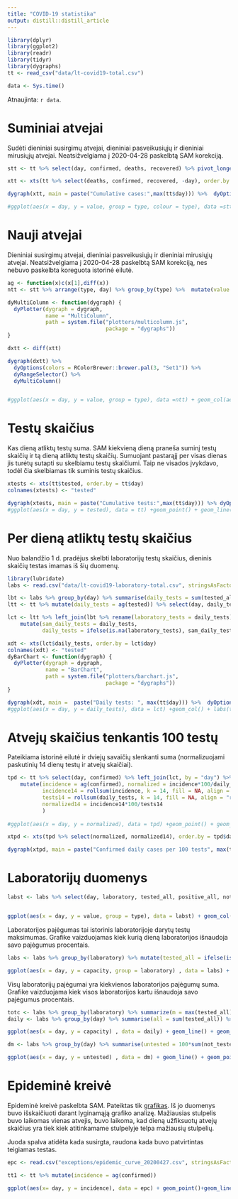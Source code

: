 ```yaml
---
title: "COVID-19 statistika"
output: distill::distill_article
---
```


```r
library(dplyr)
library(ggplot2)
library(readr)
library(tidyr)
library(dygraphs)
tt <- read_csv("data/lt-covid19-total.csv") 
```

```r
data <- Sys.time()
```

Atnaujinta: `r data`. 

# Suminiai atvejai

Sudėti dieniniai susirgimų atvejai, dieniniai pasveikusiųjų ir dieniniai mirusiųjų atvejai. Neatsižvelgiama į 2020-04-28 paskelbtą SAM korekciją.

```r
stt <- tt %>% select(day, confirmed, deaths, recovered) %>% pivot_longer(confirmed:recovered, "type")

xtt <- xts(tt %>% select(deaths, confirmed, recovered, -day), order.by =tt$day)

dygraph(xtt, main = paste("Cumulative cases:",max(tt$day))) %>%  dyOptions(colors = RColorBrewer::brewer.pal(3, "Set1")) %>% dyRangeSelector()

#ggplot(aes(x = day, y = value, group = type, colour = type), data =stt) + geom_point()+geom_line()+labs(title = paste("Cumulative cases:",max(tt$day))) + scale_color_manual(values = c("confirmed" = "red", "recovered" = "springgreen", deaths = "black"))
```

# Nauji atvejai

Dieniniai susirgimų atvejai, dieniniai pasveikusiųjų ir dieniniai mirusiųjų atvejai. Neatsižvelgiama į 2020-04-28 paskelbtą SAM korekciją, nes nebuvo paskelbta koreguota istorinė eilutė.

```r
ag <- function(x)c(x[1],diff(x))
ntt <- stt %>% arrange(type, day) %>% group_by(type) %>%  mutate(value = ag(value)) %>% ungroup

dyMultiColumn <- function(dygraph) {
  dyPlotter(dygraph = dygraph,
            name = "MultiColumn",
            path = system.file("plotters/multicolumn.js",
                               package = "dygraphs"))
}

dxtt <- diff(xtt)

dygraph(dxtt) %>%
  dyOptions(colors = RColorBrewer::brewer.pal(3, "Set1")) %>% 
  dyRangeSelector() %>%
  dyMultiColumn()


#ggplot(aes(x = day, y = value, group = type), data =ntt) + geom_col(aes(fill=type),position = "dodge",)+labs(title = paste("New cases:",max(tt$day))) + scale_fill_manual(values = c("confirmed" = "red", "recovered" = "springgreen", deaths = "black"))
```


# Testų skaičius

Kas dieną atliktų testų suma. SAM kiekvieną dieną praneša suminį testų skaičių ir tą dieną atliktų testų skaičių. Sumuojant pastarąjį per visas dienas jis turėtų sutapti su skelbiamu testų skaičiumi. Taip ne visados įvykdavo, todėl čia skelbiamas tik suminis testų skaičius.

```r
xtests <- xts(tt$tested, order.by = tt$day)
colnames(xtests) <- "tested"

dygraph(xtests, main = paste("Cumulative tests:",max(tt$day))) %>% dyOptions(colors = RColorBrewer::brewer.pal(3, "Set1")[2]) %>% dyRangeSelector
#ggplot(aes(x = day, y = tested), data = tt) +geom_point() + geom_line() + labs(title = paste("Cumulative tests:",max(tt$day)),  x = "tested")
```


# Per dieną atliktų testų skaičius


Nuo balandžio 1 d. pradėjus skelbti laboratorijų testų skaičius, dieninis skaičių testas imamas iš šių duomenų.

```r
library(lubridate)
labs <- read.csv("data/lt-covid19-laboratory-total.csv", stringsAsFactors = FALSE) %>% mutate(day = ymd(day))

lbt <- labs %>% group_by(day) %>% summarise(daily_tests = sum(tested_all))
ltt <- tt %>% mutate(daily_tests = ag(tested)) %>% select(day, daily_tests)

lct <- ltt %>% left_join(lbt %>% rename(laboratory_tests = daily_tests), by = "day") %>% 
    mutate(sam_daily_tests = daily_tests, 
           daily_tests = ifelse(is.na(laboratory_tests), sam_daily_tests, laboratory_tests)) 

xdt <- xts(lct$daily_tests, order.by = lct$day)
colnames(xdt) <- "tested"
dyBarChart <- function(dygraph) {
  dyPlotter(dygraph = dygraph,
            name = "BarChart",
            path = system.file("plotters/barchart.js",
                               package = "dygraphs"))
}

dygraph(xdt, main =  paste("Daily tests: ", max(tt$day))) %>%  dyOptions(colors = RColorBrewer::brewer.pal(3, "Set1")[2]) %>% dyRangeSelector %>% dyBarChart
#ggplot(aes(x = day, y = daily_tests), data = lct) +geom_col() + labs(title = paste("Daily tests: ", max(tt$day)), y="tested")
```

# Atvejų skaičius tenkantis 100 testų

Pateikiama istorinė eilutė ir dviejų savaičių slenkanti suma (normalizuojami paskutinių 14 dienų testų ir atvejų skaičiai).

```r
tpd <- tt %>% select(day, confirmed) %>% left_join(lct, by = "day") %>% 
    mutate(incidence = ag(confirmed), normalized = incidence*100/daily_tests, 
           incidence14 = rollsum(incidence, k = 14, fill = NA, align = "right"),
           tests14 = rollsum(daily_tests, k = 14, fill = NA, align = "right"),
           normalized14 = incidence14*100/tests14
           )  
    
#ggplot(aes(x = day, y = normalized), data = tpd) +geom_point() + geom_line() + labs(title = paste("Confirmed daily cases per 100 tests", max(tt$day)),  y = "")

xtpd <- xts(tpd %>% select(normalized, normalized14), order.by = tpd$day)

dygraph(xtpd, main = paste("Confirmed daily cases per 100 tests", max(tt$day))) %>% dyOptions(colors = RColorBrewer::brewer.pal(3, "Set1")[2:3]) %>% dyRangeSelector 
```



# Laboratorijų duomenys

```r


labst <- labs %>% select(day, laboratory, tested_all, positive_all, not_tested) %>% pivot_longer(tested_all:not_tested, "type")


ggplot(aes(x = day, y = value, group = type), data = labst) + geom_col(aes(fill=type),position = "dodge")+ facet_wrap(~laboratory, scales = "free_y")+labs(title = paste("Laboratory tests:",max(labs$day)))
```

Laboratorijos pajėgumas tai istorinis laboratorijoje darytų testų maksimumas. Grafike vaizduojamas kiek kurią dieną laboratorijos išnaudoja savo pajėgumus procentais.


```r
labs <- labs %>% group_by(laboratory) %>% mutate(tested_all = ifelse(is.na(tested_all), 0, tested_all), capacity= 100*(tested_all/max(tested_all)))

ggplot(aes(x = day, y = capacity, group = laboratory) , data = labs) + geom_col(aes(fill=laboratory),position = "dodge")+ labs(title = paste("Laboratory capacity, percentage:",max(labs$day)))
```


Visų laboratorijų pajėgumai yra kiekvienos laboratorijos pajėgumų suma. Grafike vaizduojama kiek visos laboratorijos kartu išnaudoja savo pajėgumus procentais.


```r

totc <- labs %>% group_by(laboratory) %>% summarize(m = max(tested_all)) %>% .$m %>% sum
daily <- labs %>% group_by(day) %>% summarise(all = sum(tested_all)) %>% ungroup %>% mutate(capacity = 100*all/totc)

ggplot(aes(x = day, y = capacity) , data = daily) + geom_line() + geom_point()+labs(title = paste("Total capacity percentage:",max(labs$day)))
```

```r

dm <- labs %>% group_by(day) %>% summarise(untested = 100*sum(not_tested, na.rm = TRUE)/sum(tested_all, na.rm = TRUE))

ggplot(aes(x = day, y = untested) , data = dm) + geom_line() + geom_point()+labs(title = paste("Not tested percentage:",max(labs$day)))
```



# Epideminė kreivė


Epideminė kreivė paskelbta SAM. Pateiktas tik [grafikas](tests/pdfs/COVID-19 situacija Lietuvoje_siuntimui.jpg). Iš jo duomenys buvo išskaičiuoti darant lyginamąją grafiko analizę. Mažiausias stulpelis buvo laikomas vienas atvejis, buvo laikoma, kad dieną užfiksuotų atvejų skaičius yra tiek kiek atitinkamame stulpelyje telpa mažiausių stulpelių.

Juoda spalva atidėta kada susirgta, raudona kada buvo patvirtintas teigiamas testas.

```r
epc <- read.csv("exceptions/epidemic_curve_20200427.csv", stringsAsFactors = FALSE) %>% mutate(day = ymd(day))

tt1 <- tt %>% mutate(incidence = ag(confirmed))

ggplot(aes(x= day, y = incidence), data = epc) + geom_point()+geom_line() +geom_point(data=tt1, colour="red")+geom_line(data=tt1, colour="red") +labs(title = "Confirmed and actual cases")
```